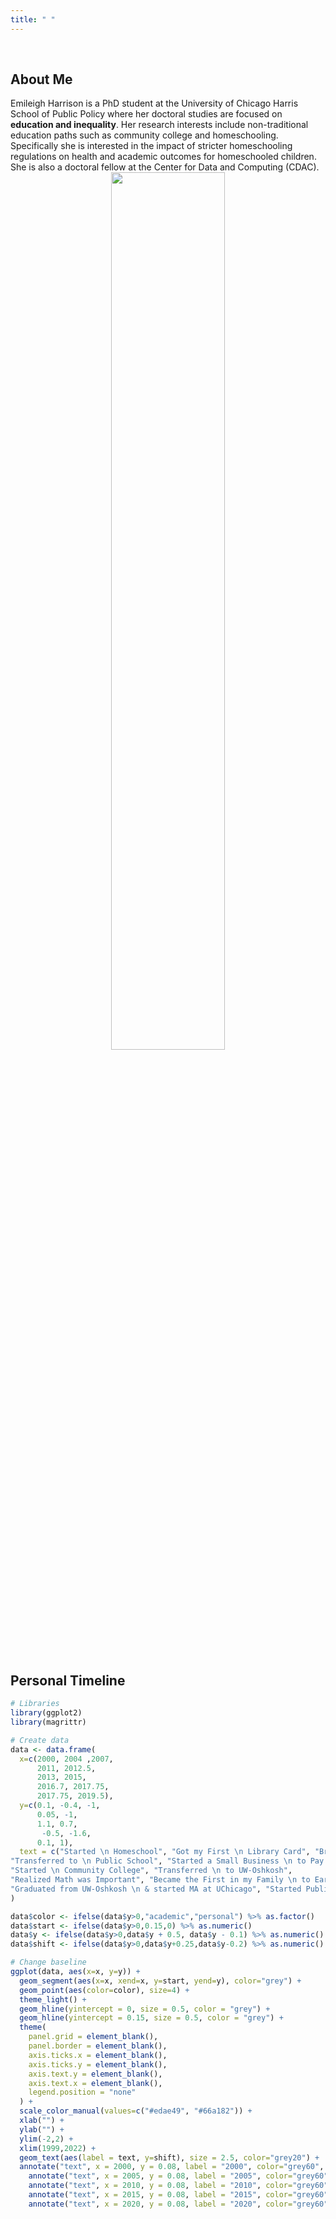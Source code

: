 ```yaml
---
title: " "
---
```


&nbsp;

## About Me
Emileigh Harrison is a PhD student at the University of Chicago Harris School of Public Policy where her doctoral studies are focused on **education and inequality**. Her research interests include non-traditional education paths such as community college and homeschooling. Specifically she is interested in the impact of stricter homeschooling regulations on health and academic outcomes for homeschooled children. She is also a doctoral fellow at the Center for Data and Computing (CDAC).
<center>
<img src="files/circ_desk.png" style="width:60%">
</center>

&nbsp;
&nbsp;  

## Personal Timeline
```r
# Libraries
library(ggplot2)
library(magrittr)

# Create data
data <- data.frame(
  x=c(2000, 2004 ,2007,
      2011, 2012.5,
      2013, 2015,
      2016.7, 2017.75, 
      2017.75, 2019.5),
  y=c(0.1, -0.4, -1,
      0.05, -1,
      1.1, 0.7,
       -0.5, -1.6,
      0.1, 1),
  text = c("Started \n Homeschool", "Got my First \n Library Card", "Broke my Wrist Sledding",
"Transferred to \n Public School", "Started a Small Business \n to Pay for School", 
"Started \n Community College", "Transferred \n to UW-Oshkosh",
"Realized Math was Important", "Became the First in my Family \n to Earn a Bachelor's Degree", 
"Graduated from UW-Oshkosh \n & started MA at UChicago", "Started Public Policy \n PhD at UChicago")
)

data$color <- ifelse(data$y>0,"academic","personal") %>% as.factor()
data$start <- ifelse(data$y>0,0.15,0) %>% as.numeric()
data$y <- ifelse(data$y>0,data$y + 0.5, data$y - 0.1) %>% as.numeric()
data$shift <- ifelse(data$y>0,data$y+0.25,data$y-0.2) %>% as.numeric()

# Change baseline
ggplot(data, aes(x=x, y=y)) +
  geom_segment(aes(x=x, xend=x, y=start, yend=y), color="grey") +
  geom_point(aes(color=color), size=4) +
  theme_light() +
  geom_hline(yintercept = 0, size = 0.5, color = "grey") + 
  geom_hline(yintercept = 0.15, size = 0.5, color = "grey") + 
  theme(
    panel.grid = element_blank(),
    panel.border = element_blank(),
    axis.ticks.x = element_blank(),
    axis.ticks.y = element_blank(),
    axis.text.y = element_blank(),
    axis.text.x = element_blank(),
    legend.position = "none"
  ) +
  scale_color_manual(values=c("#edae49", "#66a182")) + 
  xlab("") +
  ylab("") +
  ylim(-2,2) + 
  xlim(1999,2022) + 
  geom_text(aes(label = text, y=shift), size = 2.5, color="grey20") +
  annotate("text", x = 2000, y = 0.08, label = "2000", color="grey60", size=3) + 
    annotate("text", x = 2005, y = 0.08, label = "2005", color="grey60", size=3) + 
    annotate("text", x = 2010, y = 0.08, label = "2010", color="grey60", size=3) + 
    annotate("text", x = 2015, y = 0.08, label = "2015", color="grey60", size=3) + 
    annotate("text", x = 2020, y = 0.08, label = "2020", color="grey60", size=3) 
```

